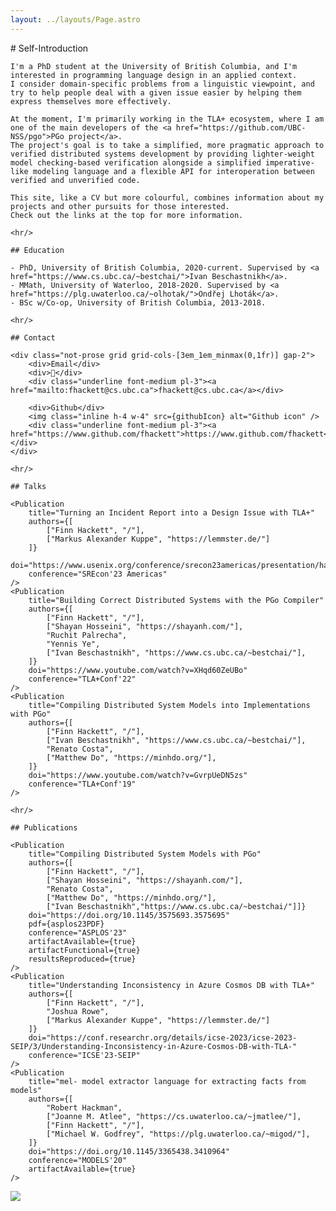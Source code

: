 ```yaml
---
layout: ../layouts/Page.astro
---
```



<div class="md:grid md:grid-cols-[.7fr_.3fr]">
<div class="p-4 prose prose-zinc container max-w-none prose-headings:mb-3 prose-hr:my-4">
    # Self-Introduction

    I'm a PhD student at the University of British Columbia, and I'm interested in programming language design in an applied context.
    I consider domain-specific problems from a linguistic viewpoint, and try to help people deal with a given issue easier by helping them express themselves more effectively.

    At the moment, I'm primarily working in the TLA+ ecosystem, where I am one of the main developers of the <a href="https://github.com/UBC-NSS/pgo">PGo project</a>.
    The project's goal is to take a simplified, more pragmatic approach to verified distributed systems development by providing lighter-weight model checking-based verification alongside a simplified imperative-like modeling language and a flexible API for interoperation between verified and unverified code.

    This site, like a CV but more colourful, combines information about my projects and other pursuits for those interested.
    Check out the links at the top for more information.

    <hr/>

    ## Education

    - PhD, University of British Columbia, 2020-current. Supervised by <a href="https://www.cs.ubc.ca/~bestchai/">Ivan Beschastnikh</a>.
    - MMath, University of Waterloo, 2018-2020. Supervised by <a href="https://plg.uwaterloo.ca/~olhotak/">Ondřej Lhoták</a>.
    - BSc w/Co-op, University of British Columbia, 2013-2018.

    <hr/>

    ## Contact

    <div class="not-prose grid grid-cols-[3em_1em_minmax(0,1fr)] gap-2">
        <div>Email</div>
        <div>📧</div>
        <div class="underline font-medium pl-3"><a href="mailto:fhackett@cs.ubc.ca">fhackett@cs.ubc.ca</a></div>

        <div>Github</div>
        <img class="inline h-4 w-4" src={githubIcon} alt="Github icon" />
        <div class="underline font-medium pl-3"><a href="https://www.github.com/fhackett">https://www.github.com/fhackett</a></div>
    </div>

    <hr/>

    ## Talks

    <Publication
        title="Turning an Incident Report into a Design Issue with TLA+"
        authors={[
            ["Finn Hackett", "/"],
            ["Markus Alexander Kuppe", "https://lemmster.de/"]
        ]}
        doi="https://www.usenix.org/conference/srecon23americas/presentation/hackett"
        conference="SREcon'23 Americas"
    />
    <Publication
        title="Building Correct Distributed Systems with the PGo Compiler"
        authors={[
            ["Finn Hackett", "/"],
            ["Shayan Hosseini", "https://shayanh.com/"],
            "Ruchit Palrecha",
            "Yennis Ye",
            ["Ivan Beschastnikh", "https://www.cs.ubc.ca/~bestchai/"],
        ]}
        doi="https://www.youtube.com/watch?v=XHqd60ZeUBo"
        conference="TLA+Conf'22"
    />
    <Publication
        title="Compiling Distributed System Models into Implementations with PGo"
        authors={[
            ["Finn Hackett", "/"],
            ["Ivan Beschastnikh", "https://www.cs.ubc.ca/~bestchai/"],
            "Renato Costa",
            ["Matthew Do", "https://minhdo.org/"],
        ]}
        doi="https://www.youtube.com/watch?v=GvrpUeDN5zs"
        conference="TLA+Conf'19"
    />

    <hr/>

    ## Publications

    <Publication
        title="Compiling Distributed System Models with PGo"
        authors={[
            ["Finn Hackett", "/"],
            ["Shayan Hosseini", "https://shayanh.com/"],
            "Renato Costa",
            ["Matthew Do", "https://minhdo.org/"],
            ["Ivan Beschastnikh","https://www.cs.ubc.ca/~bestchai/"]]}
        doi="https://doi.org/10.1145/3575693.3575695"
        pdf={asplos23PDF}
        conference="ASPLOS'23"
        artifactAvailable={true}
        artifactFunctional={true}
        resultsReproduced={true}
    />
    <Publication
        title="Understanding Inconsistency in Azure Cosmos DB with TLA+"
        authors={[
            ["Finn Hackett", "/"],
            "Joshua Rowe",
            ["Markus Alexander Kuppe", "https://lemmster.de/"]
        ]}
        doi="https://conf.researchr.org/details/icse-2023/icse-2023-SEIP/3/Understanding-Inconsistency-in-Azure-Cosmos-DB-with-TLA-"
        conference="ICSE'23-SEIP"
    />
    <Publication
        title="mel- model extractor language for extracting facts from models"
        authors={[
            "Robert Hackman",
            ["Joanne M. Atlee", "https://cs.uwaterloo.ca/~jmatlee/"],
            ["Finn Hackett", "/"],
            ["Michael W. Godfrey", "https://plg.uwaterloo.ca/~migod/"],
        ]}
        doi="https://doi.org/10.1145/3365438.3410964"
        conference="MODELS'20"
        artifactAvailable={true}
    />

</div>

<div class="hidden md:block bg-gradient-to-br from-white via-white to-zinc-400">
    <img src={bgImage} class="w-full rounded-bl-[10rem]" draggable="false" />
</div>
</div>
